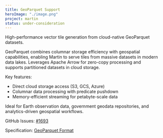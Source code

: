 ```yaml
---
title: GeoParquet Support
heroImage: "./image.png"
project: martin
status: under-consideration
---
```


High-performance vector tile generation from cloud-native GeoParquet datasets.

GeoParquet combines columnar storage efficiency with geospatial capabilities, enabling Martin to serve tiles from massive datasets in modern data lakes.
Leverages Apache Arrow for zero-copy processing and supports partitioned datasets in cloud storage.

Key features:

- Direct cloud storage access (S3, GCS, Azure)
- Columnar data processing with predicate pushdown
- Memory-efficient streaming for petabyte-scale data

Ideal for Earth observation data, government geodata repositories, and analytics-driven geospatial workflows.

GitHub Issues: [#1693](https://github.com/maplibre/martin/issues/1693)

Specification: [GeoParquet Format](https://geoparquet.org/)
